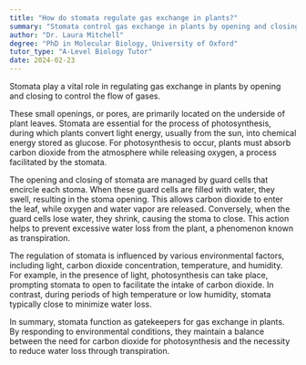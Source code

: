 ```yaml
---
title: "How do stomata regulate gas exchange in plants?"
summary: "Stomata control gas exchange in plants by opening and closing, thereby regulating the flow of gases essential for processes like photosynthesis and respiration."
author: "Dr. Laura Mitchell"
degree: "PhD in Molecular Biology, University of Oxford"
tutor_type: "A-Level Biology Tutor"
date: 2024-02-23
---
```


Stomata play a vital role in regulating gas exchange in plants by opening and closing to control the flow of gases.

These small openings, or pores, are primarily located on the underside of plant leaves. Stomata are essential for the process of photosynthesis, during which plants convert light energy, usually from the sun, into chemical energy stored as glucose. For photosynthesis to occur, plants must absorb carbon dioxide from the atmosphere while releasing oxygen, a process facilitated by the stomata.

The opening and closing of stomata are managed by guard cells that encircle each stoma. When these guard cells are filled with water, they swell, resulting in the stoma opening. This allows carbon dioxide to enter the leaf, while oxygen and water vapor are released. Conversely, when the guard cells lose water, they shrink, causing the stoma to close. This action helps to prevent excessive water loss from the plant, a phenomenon known as transpiration.

The regulation of stomata is influenced by various environmental factors, including light, carbon dioxide concentration, temperature, and humidity. For example, in the presence of light, photosynthesis can take place, prompting stomata to open to facilitate the intake of carbon dioxide. In contrast, during periods of high temperature or low humidity, stomata typically close to minimize water loss.

In summary, stomata function as gatekeepers for gas exchange in plants. By responding to environmental conditions, they maintain a balance between the need for carbon dioxide for photosynthesis and the necessity to reduce water loss through transpiration.
    